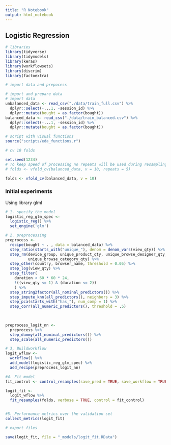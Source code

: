 ```yaml
---
title: "R Notebook"
output: html_notebook
---
```


## Logistic Regression


```r
# libraries
library(tidyverse)
library(tidymodels)
library(keras)
library(workflowsets)
library(discrim)
library(factoextra)

```

```r
# import data and prepocess

# import and prepare data
# import data
unbalanced_data <- read_csv("./data/train_full.csv") %>% 
  dplyr::select(-...1, -session_id) %>% 
  dplyr::mutate(bought = as.factor(bought))
balanced_data <- read_csv("./data/train_balanced.csv") %>% 
  dplyr::select(-...1, -session_id) %>% 
  dplyr::mutate(bought = as.factor(bought))

# script with visual functions
source("scripts/eda_functions.r")


```

```r

# cv 10 folds

set.seed(1234)
# To keep speed of processing no repeats will be used during resampling
# folds <- vfold_cv(balanced_data, v = 10, repeats = 5)

folds <- vfold_cv(balanced_data, v = 10)

```

### Initial experiments

Using library glml

```r

# 1. specify the model
logistic_reg_glm_spec <-
  logistic_reg() %>%
  set_engine('glm') 

# 2. preprocessing 
preprocess <- 
  recipe(bought ~ . , data = balanced_data) %>%
  step_ratio(starts_with("unique_"), denom = denom_vars(view_qty)) %>% 
  step_rm(device_group, unique_product_qty, unique_browse_designer_qty, 
          unique_browse_category_qty) %>% 
  step_other(country, browser_name, threshold = 0.05) %>% 
  step_log(view_qty) %>%
  step_filter(
    duration < 60 * 60 * 24,
    !((view_qty <= 1) & (duration <= 2))
    ) %>%
  step_string2factor(all_nominal_predictors()) %>% 
  step_impute_knn(all_predictors(), neighbors = 3) %>%
  step_pca(starts_with("has_"), num_comp = 1) %>% 
  step_corr(all_numeric_predictors(), threshold = .5) 
  
  

preprocess_logit_nn <- 
  preprocess %>% 
  step_dummy(all_nominal_predictors()) %>% 
  step_scale(all_numeric_predictors())

# 3, Buildworkflow
logit_wflow <- 
  workflow() %>% 
  add_model(logistic_reg_glm_spec) %>% 
  add_recipe(preprocess_logit_nn)

#4. Fit model
fit_control <- control_resamples(save_pred = TRUE, save_workflow = TRUE)

logit_fit <- 
  logit_wflow %>% 
  fit_resamples(folds, verbose = TRUE, control = fit_control)


#5. Performance metrics over the validation set
collect_metrics(logit_fit)

```

```r
# export files

save(logit_fit, file = "_models/logit_fit.RData")
```